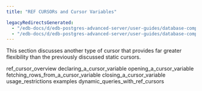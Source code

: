 ```yaml
---
title: "REF CURSORs and Cursor Variables"

legacyRedirectsGenerated:
  - "/edb-docs/d/edb-postgres-advanced-server/user-guides/database-compatibility-stored-procedural-language-guide/13/ref_cursors_and_cursor_variables.html"
  - "/edb-docs/d/edb-postgres-advanced-server/user-guides/database-compatibility-stored-procedural-language-guide/latest/ref_cursors_and_cursor_variables.html"
---
```


<div id="ref_cursors_and_cursor_variables" class="registered_link"></div>

This section discusses another type of cursor that provides far greater flexibility than the previously discussed static cursors.

<div class="toctree" maxdepth="3">

ref_cursor_overview declaring_a_cursor_variable opening_a_cursor_variable fetching_rows_from_a_cursor_variable closing_a_cursor_variable usage_restrictions examples dynamic_queries_with_ref_cursors

</div>

